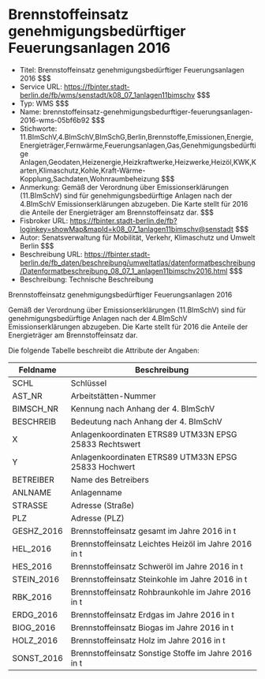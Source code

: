 # Brennstoffeinsatz genehmigungsbedürftiger Feuerungsanlagen 2016
- Titel: Brennstoffeinsatz genehmigungsbedürftiger Feuerungsanlagen 2016 $$$
- Service URL: https://fbinter.stadt-berlin.de/fb/wms/senstadt/k08_07_1anlagen11bimschv $$$
- Typ: WMS $$$
- Name: brennstoffeinsatz-genehmigungsbedurftiger-feuerungsanlagen-2016-wms-05bf6b92 $$$
- Stichworte: 11.BImSchV,4.BImSchV,BImSchG,Berlin,Brennstoffe,Emissionen,Energie,Energieträger,Fernwärme,Feuerungsanlagen,Gas,Genehmigungsbedürftige Anlagen,Geodaten,Heizenergie,Heizkraftwerke,Heizwerke,Heizöl,KWK,Karten,Klimaschutz,Kohle,Kraft-Wärme-Kopplung,Sachdaten,Wohnraumbeheizung $$$
- Anmerkung: Gemäß der Verordnung über Emissionserklärungen (11.BImSchV) sind für genehmigungsbedürftige Anlagen nach der 4.BImSchV Emissionserklärungen abzugeben. Die Karte stellt für 2016 die Anteile der Energieträger am Brennstoffeinsatz dar. $$$
- Fisbroker URL: https://fbinter.stadt-berlin.de/fb?loginkey=showMap&mapId=k08_07_1anlagen11bimschv@senstadt $$$
- Autor: Senatsverwaltung für Mobilität, Verkehr, Klimaschutz und Umwelt Berlin $$$
- Beschreibung URL: https://fbinter.stadt-berlin.de/fb_daten/beschreibung/umweltatlas/datenformatbeschreibung/Datenformatbeschreibung_08_07_1_anlagen11bimschv2016.html $$$
- Beschreibung: Technische Beschreibung 

Brennstoffeinsatz genehmigungsbedürftiger Feuerungsanlagen 2016

Gemäß der Verordnung über Emissionserklärungen (11.BImSchV) sind für genehmigungsbedürftige Anlagen nach der 4.BImSchV Emissionserklärungen abzugeben. Die Karte stellt für 2016 die Anteile der Energieträger am Brennstoffeinsatz dar.

Die folgende Tabelle beschreibt die Attribute der Angaben:

| **Feldname** | **Beschreibung**                                       |
| ------------ | ------------------------------------------------------ |
| SCHL         | Schlüssel                                              |
| AST\_NR      | Arbeitstätten-Nummer                                   |
| BIMSCH\_NR   | Kennung nach Anhang der 4\. BImSchV                    |
| BESCHREIB    | Bedeutung nach Anhang der 4\. BImSchV                  |
| X            | Anlagenkoordinaten ETRS89 UTM33N EPSG 25833 Rechtswert |
| Y            | Anlagenkoordinaten ETRS89 UTM33N EPSG 25833 Hochwert   |
| BETREIBER    | Name des Betreibers                                    |
| ANLNAME      | Anlagenname                                            |
| STRASSE      | Adresse (Straße)                                       |
| PLZ          | Adresse (PLZ)                                          |
| GESHZ\_2016  | Brennstoffeinsatz gesamt im Jahre 2016 in t            |
| HEL\_2016    | Brennstoffeinsatz Leichtes Heizöl im Jahre 2016 in t   |
| HES\_2016    | Brennstoffeinsatz Schweröl im Jahre 2016 in t          |
| STEIN\_2016  | Brennstoffeinsatz Steinkohle im Jahre 2016 in t        |
| RBK\_2016    | Brennstoffeinsatz Rohbraunkohle im Jahre 2016 in t     |
| ERDG\_2016   | Brennstoffeinsatz Erdgas im Jahre 2016 in t            |
| BIOG\_2016   | Brennstoffeinsatz Biogas im Jahre 2016 in t            |
| HOLZ\_2016   | Brennstoffeinsatz Holz im Jahre 2016 in t              |
| SONST\_2016  | Brennstoffeinsatz Sonstige Stoffe im Jahre 2016 in t   | $$$
